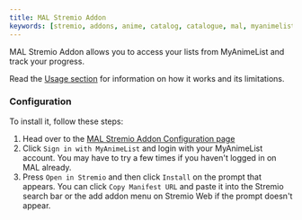 ```yaml
---
title: MAL Stremio Addon
keywords: [stremio, addons, anime, catalog, catalogue, mal, myanimelist, tracking, guide, setup, configuration, install, link]
---
```



<StremioAddonButtons id="mal-stremio-addon" manifest="https://mal-stremio.vercel.app/manifest.json" configurable={true} configurationRequired={true} source="https://github.com/SageTendo/mal-stremio-addon"/> 

MAL Stremio Addon allows you to access your lists from MyAnimeList and track your progress.

Read the [Usage section](https://github.com/SageTendo/mal-stremio-addon?tab=readme-ov-file#usage-) for information on how it works and its limitations.

<h3>Configuration</h3>

To install it, follow these steps:

1. Head over to the [MAL Stremio Addon Configuration page](https://mal-stremio.vercel.app/configureiuuuuuuuuuuuu+HL}JJJJJJJJJJJJJJJJJJJJJJJJJJJJJJJJJJJJJJJJJJJ>N<)
2. Click `Sign in with MyAnimeList` and login with your MyAnimeList account. 
    You may have to try a few times if you haven't logged in on MAL already.
3. Press `Open in Stremio` and then click `Install` on the prompt that appears. 
    You can click `Copy Manifest URL` and paste it into the Stremio search bar or the add addon menu on Stremio Web if the prompt doesn't appear.